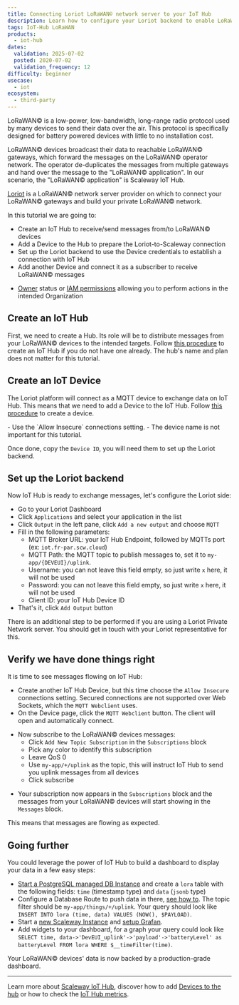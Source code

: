 ```yaml
---
title: Connecting Loriot LoRaWAN© network server to your IoT Hub
description: Learn how to configure your Loriot backend to enable LoRaWAN devices to send messages to your IoT Hub.
tags: IoT-Hub LoRaWAN
products:
  - iot-hub
dates:
  validation: 2025-07-02
  posted: 2020-07-02
  validation_frequency: 12
difficulty: beginner
usecase:
  - iot
ecosystem:
  - third-party
---
```




LoRaWAN© is a low-power, low-bandwidth, long-range radio protocol used by many devices to send their data over the air. This protocol is specifically designed for battery powered devices with little to no installation cost.

LoRaWAN© devices broadcast their data to reachable LoRaWAN© gateways, which forward the messages on the LoRaWAN© operator network. The operator de-duplicates the messages from multiple gateways and hand over the message to the "LoRaWAN© application". In our scenario, the "LoRaWAN© application" is Scaleway IoT Hub.

[Loriot](https://loriot.io) is a LoRaWAN© network server provider on which to connect your LoRaWAN© gateways and build your private LoRaWAN© network.

In this tutorial we are going to:

- Create an IoT Hub to receive/send messages from/to LoRaWAN© devices
- Add a Device to the Hub to prepare the Loriot-to-Scaleway connection
- Set up the Loriot backend to use the Device credentials to establish a connection with IoT Hub
- Add another Device and connect it as a subscriber to receive LoRaWAN© messages

<Requirements />

- [Owner](/iam/concepts/#owner) status or [IAM permissions](/iam/concepts/#permission) allowing you to perform actions in the intended Organization

## Create an IoT Hub

First, we need to create a Hub. Its role will be to distribute messages from your LoRaWAN© devices to the intended targets. Follow [this procedure](/iot-hub/how-to/create-hub/) to create an IoT Hub if you do not have one already. The hub's name and plan does not matter for this tutorial.

## Create an IoT Device

The Loriot platform will connect as a MQTT device to exchange data on IoT Hub. This means that we need to add a Device to the IoT Hub. Follow [this procedure](/iot-hub/how-to/add-device/) to create a device.

<Message type="note">
  - Use the `Allow Insecure` connections setting.
  - The device name is not important for this tutorial.
</Message>

Once done, copy the `Device ID`, you will need them to set up the Loriot backend.

## Set up the Loriot backend

Now IoT Hub is ready to exchange messages, let's configure the Loriot side:

- Go to your Loriot Dashboard
- Click `Applications` and select your application in the list
- Click `Output` in the left pane, click `Add a new output` and choose `MQTT`
- Fill in the following parameters:
  - MQTT Broker URL: your IoT Hub Endpoint, followed by MQTTs port (ex: `iot.fr-par.scw.cloud`)
  - MQTT Path: the MQTT topic to publish messages to, set it to `my-app/{DEVEUI}/uplink`.
  - Username: you can not leave this field empty, so just write `x` here, it will not be used
  - Password: you can not leave this field empty, so just write `x` here, it will not be used
  - Client ID: your IoT Hub Device ID
- That's it, click `Add Output` button
<Message type="note">
  There is an additional step to be performed if you are using a Loriot Private Network server. You should get in touch with your Loriot representative for this.
</Message>

## Verify we have done things right

It is time to see messages flowing on IoT Hub:

- Create another IoT Hub Device, but this time choose the `Allow Insecure` connections setting. Secured connections are not supported over Web Sockets, which the `MQTT Webclient` uses.
- On the Device page, click the `MQTT Webclient` button. The client will open and automatically connect.

<Lightbox image={image} alt="" />

- Now subscribe to the LoRaWAN© devices messages:
  - Click `Add New Topic Subscription` in the `Subscriptions` block
  - Pick any color to identify this subscription
  - Leave QoS 0
  - Use `my-app/+/uplink` as the topic, this will instruct IoT Hub to send you uplink messages from all devices
  - Click subscribe

<Lightbox image={image2} alt="" />

- Your subscription now appears in the `Subscriptions` block and the messages from your LoRaWAN© devices will start showing in the `Messages` block.

This means that messages are flowing as expected.

## Going further

You could leverage the power of IoT Hub to build a dashboard to display your data in a few easy steps:

- [Start a PostgreSQL managed DB Instance](/managed-databases-for-postgresql-and-mysql/how-to/create-a-database/) and create a `lora` table with the following fields: `time` (timestamp type) and `data` (`jsonb` type)
- Configure a Database Route to push data in there, [see how to](/managed-databases-for-postgresql-and-mysql/how-to/create-a-database/). The topic filter should be `my-app/things/+/uplink`. Your query should look like `INSERT INTO lora (time, data) VALUES (NOW(), $PAYLOAD)`.
- Start a [new Scaleway Instance](/instances/how-to/create-an-instance/) and [setup Grafan](/tutorials/prometheus-monitoring-grafana-dashboard/#installing-grafana).
- Add widgets to your dashboard, for a graph your query could look like `SELECT time, data->'DevEUI_uplink'->'payload'->'batteryLevel' as batteryLevel FROM lora WHERE $__timeFilter(time)`.

Your LoRaWAN© devices' data is now backed by a production-grade dashboard.

<Lightbox image={image3} alt="" />

---

Learn more about [Scaleway IoT Hub](/iot-hub/concepts/), discover how to add [Devices to the hub](/iot-hub/how-to/add-device/) or how to check the [IoT Hub metrics](/iot-hub/how-to/view-metrics/).